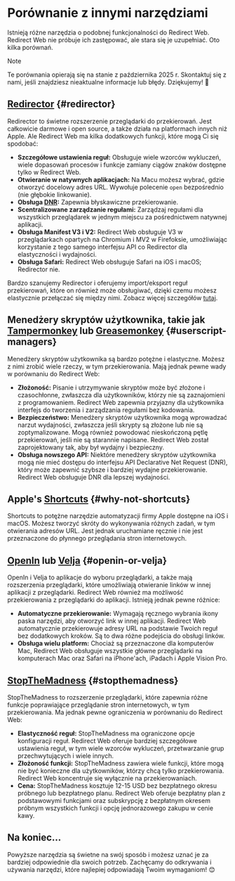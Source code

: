 # Porównanie z innymi narzędziami

Istnieją różne narzędzia o podobnej funkcjonalności do Redirect Web. Redirect Web nie próbuje ich zastępować, ale stara się je uzupełniać. Oto kilka porównań.

> [!NOTE]
> Te porównania opierają się na stanie z października 2025 r. Skontaktuj się z nami, jeśli znajdziesz nieaktualne informacje lub błędy. Dziękujemy! 🙏

## [Redirector](https://github.com/einaregilsson/Redirector) {#redirector}

Redirector to świetne rozszerzenie przeglądarki do przekierowań. Jest całkowicie darmowe i open source, a także działa na platformach innych niż Apple. Ale Redirect Web ma kilka dodatkowych funkcji, które mogą Ci się spodobać:

* **Szczegółowe ustawienia reguł:** Obsługuje wiele wzorców wykluczeń, wiele dopasowań procesów i funkcje zamiany ciągów znaków dostępne tylko w Redirect Web.
* **Otwieranie w natywnych aplikacjach:** Na Macu możesz wybrać, gdzie otworzyć docelowy adres URL. Wywołuje polecenie `open` bezpośrednio (nie głębokie linkowanie).
* **Obsługa [DNR](https://blog.mozilla.org/addons/2023/05/17/declarativenetrequest-available-in-firefox/):** Zapewnia błyskawiczne przekierowanie.
* **Scentralizowane zarządzanie regułami:** Zarządzaj regułami dla wszystkich przeglądarek w jednym miejscu za pośrednictwem natywnej aplikacji.
* **Obsługa Manifest V3 i V2:** Redirect Web obsługuje V3 w przeglądarkach opartych na Chromium i MV2 w Firefoksie, umożliwiając korzystanie z tego samego interfejsu API co Redirector dla elastyczności i wydajności.
* **Obsługa Safari:** Redirect Web obsługuje Safari na iOS i macOS; Redirector nie.

Bardzo szanujemy Redirector i oferujemy import/eksport reguł przekierowań, które on również może obsługiwać, dzięki czemu możesz elastycznie przełączać się między nimi. Zobacz więcej szczegółów [tutaj](/export-or-import-rules).

## Menedżery skryptów użytkownika, takie jak [Tampermonkey](https://www.tampermonkey.net/) lub [Greasemonkey](https://www.greasespot.net/) {#userscript-managers}

Menedżery skryptów użytkownika są bardzo potężne i elastyczne. Możesz z nimi zrobić wiele rzeczy, w tym przekierowania. Mają jednak pewne wady w porównaniu do Redirect Web:

* **Złożoność:** Pisanie i utrzymywanie skryptów może być złożone i czasochłonne, zwłaszcza dla użytkowników, którzy nie są zaznajomieni z programowaniem. Redirect Web zapewnia przyjazny dla użytkownika interfejs do tworzenia i zarządzania regułami bez kodowania.
* **Bezpieczeństwo:** Menedżery skryptów użytkownika mogą wprowadzać narzut wydajności, zwłaszcza jeśli skrypty są złożone lub nie są zoptymalizowane. Mogą również powodować nieskończoną pętlę przekierowań, jeśli nie są starannie napisane. Redirect Web został zaprojektowany tak, aby był wydajny i bezpieczny.
* **Obsługa nowszego API:** Niektóre menedżery skryptów użytkownika mogą nie mieć dostępu do interfejsu API Declarative Net Request (DNR), który może zapewnić szybsze i bardziej wydajne przekierowanie. Redirect Web obsługuje DNR dla lepszej wydajności.

## Apple\'s [Shortcuts](https://support.apple.com/guide/shortcuts/welcome/ios) {#why-not-shortcuts}

Shortcuts to potężne narzędzie automatyzacji firmy Apple dostępne na iOS i macOS. Możesz tworzyć skróty do wykonywania różnych zadań, w tym otwierania adresów URL. Jest jednak uruchamiane ręcznie i nie jest przeznaczone do płynnego przeglądania stron internetowych.

## [OpenIn](https://loshadki.app/openin4/) lub [Velja](https://sindresorhus.com/velja) {#openin-or-velja}

OpenIn i Velja to aplikacje do wyboru przeglądarki, a także mają rozszerzenia przeglądarki, które umożliwiają otwieranie linków w innej aplikacji z przeglądarki. Redirect Web również ma możliwość przekierowania z przeglądarki do aplikacji. Istnieją jednak pewne różnice:

* **Automatyczne przekierowanie:** Wymagają ręcznego wybrania ikony paska narzędzi, aby otworzyć link w innej aplikacji. Redirect Web automatycznie przekierowuje adresy URL na podstawie Twoich reguł bez dodatkowych kroków. Są to dwa różne podejścia do obsługi linków.
* **Obsługa wielu platform:** Chociaż są przeznaczone dla komputerów Mac, Redirect Web obsługuje wszystkie główne przeglądarki na komputerach Mac oraz Safari na iPhone'ach, iPadach i Apple Vision Pro.

## [StopTheMadness](https://underpassapp.com/StopTheMadness/) {#stopthemadness}

StopTheMadness to rozszerzenie przeglądarki, które zapewnia różne funkcje poprawiające przeglądanie stron internetowych, w tym przekierowania. Ma jednak pewne ograniczenia w porównaniu do Redirect Web:

* **Elastyczność reguł:** StopTheMadness ma ograniczone opcje konfiguracji reguł. Redirect Web oferuje bardziej szczegółowe ustawienia reguł, w tym wiele wzorców wykluczeń, przetwarzanie grup przechwytujących i wiele innych.
* **Złożoność funkcji:** StopTheMadness zawiera wiele funkcji, które mogą nie być konieczne dla użytkowników, którzy chcą tylko przekierowania. Redirect Web koncentruje się wyłącznie na przekierowaniach.
* **Cena:** StopTheMadness kosztuje 12-15 USD bez bezpłatnego okresu próbnego lub bezpłatnego planu. Redirect Web oferuje bezpłatny plan z podstawowymi funkcjami oraz subskrypcję z bezpłatnym okresem próbnym wszystkich funkcji i opcję jednorazowego zakupu w cenie kawy.

## Na koniec...

Powyższe narzędzia są świetne na swój sposób i możesz uznać je za bardziej odpowiednie dla swoich potrzeb. Zachęcamy do odkrywania i używania narzędzi, które najlepiej odpowiadają Twoim wymaganiom! 😊
